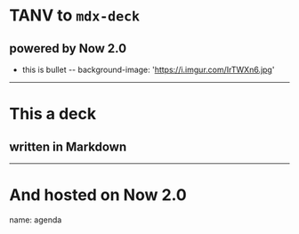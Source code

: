 # TANV to `mdx-deck`
## powered by Now 2.0
- this is bullet
--
background-image: 'https://i.imgur.com/IrTWXn6.jpg'
---
# This a deck
## written in Markdown
---
# And hosted on Now 2.0
name: agenda
